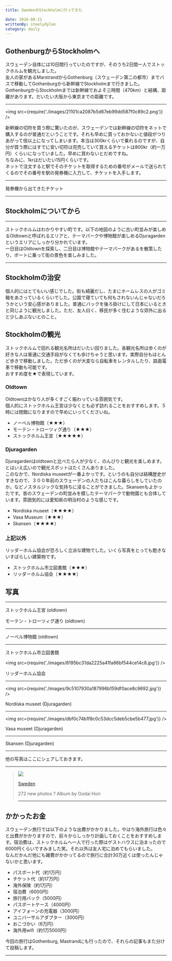 ```yaml
---
title: SwedenのStockholmに行ってきた

date: 2016-08-21
writtenBy: steelydylan
category: daily
---
```



GothenburgからStockholmへ
----------------------

スウェーデン自体には10日間行っていたのですが、そのうち2日間一人でストックホルムを観光しました。  
友人の家があるMarstrandからGothenburg（スウェーデン第二の都市）までバスで移動してGothenburgから新幹線でStockholmまで行きました。GothenburgからStockholmまでは新幹線でおよそ三時間（470km）と結構、距離があります。だいたい大阪から東京までの距離です。

* * *

<img src={require('./images/21101ca2087b5d67eb99dd587f0c89c2.png')} />

新幹線の切符を買う際に驚いたのが、スウェーデンでは新幹線の切符をネットで購入するのが普通だということです。それも早めに買っておかないと値段がつりあがって倍以上になってしまいます。本当は300krくらいで乗れるのですが、自分が買う際にはすでに安い切符は完売していて買えるチケットは800kr（約一万円）くらいになっていました。早めに買わないとだめですね。  
ちなみに、1krはだいたい15円くらいです。  
ネットで注文すると駅でそのチケットを取得するための番号がメールで送られてくるのでその番号を駅の発券機に入力して、チケットを入手します。

* * *

発券機から出てきたチケット

* * *

Stockholmについてから
---------------

* * *

ストックホルムはわかりやすい町です。以下の地図のように古い町並みが楽しめるOldtownと呼ばれるエリアと、テーマパークや博物館が楽しめるDjuragardenというエリアにしっかり分かれています。  
一日目はOldtownを探索し、二日目は博物館やテーマパークがあるを散策したり、ボートに乗って街の景色を楽しみました。

* * *

Stockholmの治安
------------

個人的にはとてもいい感じでした。街も綺麗だし、たまにホームレスの人がゴミ箱をあさっているくらいでした。公園で寝ていても何もされないんじゃないだろうかという安心感がありました。普通にバックを後ろ掛けにして日本にいるときと同じように観光しました。ただ、友人曰く、移民が多く住むような郊外に出ると少しあぶないとのこと。

Stockholmの観光
------------

ストックホルムで回れる観光名所はだいたい回りました。各観光名所は歩くのが好きな人は普通に交通手段がなくても歩けちゃうと思います。実際自分もほとんど歩きで移動しました。ただ歩くのが大変なら自転車をレンタルしたり、路面電車で移動も可能です。  
おすすめ度を★で表現しています。

### Oldtown

Oldtownはかなり人が多くすごく賑わっている雰囲気です。  
個人的にストックホルム王宮は少なくとも必ず訪れることをおすすめします。５時には閉館になりますので早めにいってくださいね。

*   ノーベル博物館（★★★）
*   モーテン・トローツィグ通り（★★★）
*   ストックホルム王宮（★★★★★）

### Djuragarden

Djuragardenはoldtownと比べたら人が少なく、のんびりと観光を楽しめます。とはいえ広いので観光スポットはたくさんありました。  
このなかで、Nordiska museetが一番よかっです。というのも自分は結構歴史がすきなので、３００年前のスウェーデンの人たちはこんな暮らしをしていたのか。などノスタルジックな気持ちに浸ることができました。Skansenもよかったです。昔のスウェーデンの町並みを模したテーマパークで動物園とも合体しています。雰囲気的には愛知県の明治村のような感じです。

*   Nordiska museet（★★★★）
*   Vasa Museum（★★★）
*   Skansen（★★★★）

### 上記以外

リッダーホルム協会が恐ろしく立派な建物でした。いくら写真をとっても飽きないすばらしい建築物です。

*   ストックホルム市立図書館（★★★）
*   リッダーホルム協会（★★★★）

写真
--

* * *

ストックホルム王宮 (oldtown)

モーテン・トローツィグ通り (oldtown)

* * *

ノーベル博物館 (oldtown)

* * *

ストックホルム市立図書館

<img src={require('./images/8195bc31da2225a41fa86bf544ce14c8.jpg')} />


リッダーホルム協会

* * *

<img src={require('./images/9c5107930a187996b159df0ace8c9692.jpg')} />

Nordiska museet (Djuragarden)

* * *

<img src={require('./images/dbf0c74b1f8c0c53dcc5deb5cbe5b477.jpg')} />


Vasa museet (Djuragarden)

* * *

Skansen (Djuragarden)

* * *

他の写真はここにシェアしておきます。

* * *

> ![](https://lh3.googleusercontent.com/zMXzKNAt5fhNJwq-7irBfONbojwlbGt7Dexy15BrOBrqcWkDJpkuKW7kpSn7SQUxUUrmnIG2TAE=w600-h315-p-k)
> 
> [Sweden](https://goo.gl/photos/FK6DuzPvqEy4Ep7b8)
> 
> 272 new photos ? Album by Godai Hori
> 
> * * *

かかったお金
------

スウェーデン旅行では以下のような出費がかかりました。やはり海外旅行は色々と出費がかかりますので、前々からしっかり計画しておくことをおすすめします。宿泊費は、ストックホルムへ一人で行った際はゲストハウスに泊まったので6000円くらいですみました笑。それ以外は友人宅に泊めてもらいました。  
なんだかんだ他にも雑費がかかってるので旅行に合計30万近くは使ったんじゃないかと思います。

*   パスポート代（約1万円）
*   チケット代（約17万円）
*   海外保険（約1万円）
*   宿泊費（6000円）
*   旅行用バック（5000円）
*   パスポートケース（4000円）
*   アイフォーンの充電器（3000円）
*   ユニバーサルアダプター（3000円）
*   おこづかい（6万円）
*   海外用wifi（約1万5000円）

今回の旅行はGothenburg, Mastrandにも行ったので、それらの記事もまた分けて投稿します。

* * *